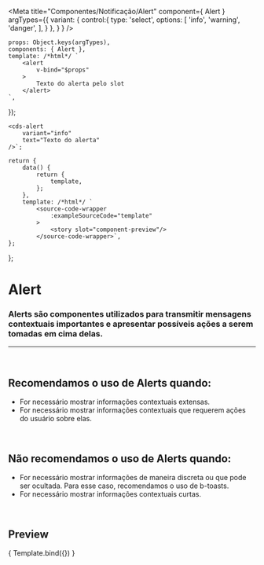 
<Meta
	title="Componentes/Notificação/Alert"
	component={ Alert }
	argTypes={{
		variant: {
			control:{
				type: 'select',
				options: [
					'info',
					'warning',
					'danger',
				],
			}
		},
	}
}
/>

	props: Object.keys(argTypes),
	components: { Alert },
	template: /*html*/ `
		<alert
			v-bind="$props" 
		>
			Texto do alerta pelo slot
		</alert>
	`,
});

	<cds-alert
		variant="info"
		text="Texto do alerta"
	/>`;

	return {
		data() {
			return {
				template,
			};
		},
		template: /*html*/ `
			<source-code-wrapper
				:exampleSourceCode="template"
			>
				<story slot="component-preview"/>
			</source-code-wrapper>`,
	};
};

# Alert

### Alerts são componentes utilizados para transmitir mensagens contextuais importantes e apresentar possíveis ações a serem tomadas em cima delas.
---
<br />

## Recomendamos o uso de Alerts quando:
- For necessário mostrar informações contextuais extensas.
- For necessário mostrar informações contextuais que requerem ações do usuário sobre elas.

<br />

## Não recomendamos o uso de Alerts quando:
- For necessário mostrar informações de maneira discreta ou que pode ser ocultada. Para esse caso, recomendamos o uso de b-toasts.
- For necessário mostrar informações contextuais curtas.

<br />

## Preview

<Canvas>
	<Story
		name="Alert"
		decorators={[docsDecorator]}
		args={{
			variant: 'info',
			text: 'Texto do alerta',
		}}
	>
		{ Template.bind({}) }
	</Story>
</Canvas>

<ArgsTable story="Alert" />